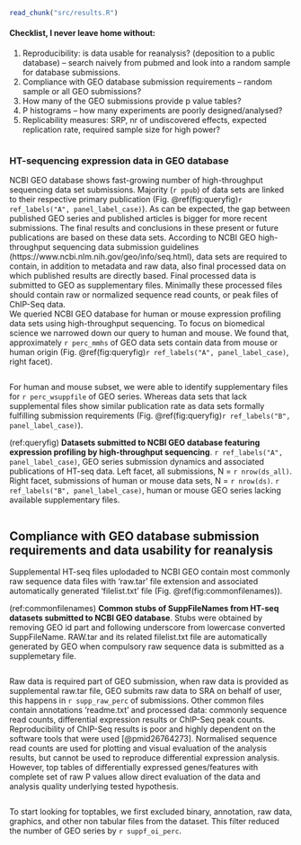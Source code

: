 
```r
read_chunk("src/results.R")
```


#### Checklist, I never leave home without: 
1.	Reproducibility: is data usable for reanalysis? (deposition to a public database) – search naively from pubmed and look into a random sample for database submissions.
2.	Compliance with GEO database submission requirements – random sample or all GEO submissions?
3.	How many of the GEO submissions provide p value tables?
4.	P histograms – how many experiments are poorly designed/analysed?
5.	Replicability measures: SRP, nr of undiscovered effects, expected replication rate, required sample size for high power?

```r

```


### HT-sequencing expression data in GEO database
NCBI GEO database shows fast-growing number of high-throughput sequencing data set submissions.
Majority (`r ppub`) of data sets are linked to their respective primary publication (Fig. \@ref(fig:queryfig)`r ref_labels("A", panel_label_case)`).
As can be expected, the gap between published GEO series and published articles is bigger for more recent submissions.
The final results and conclusions in these present or future publications are based on these data sets.
According to NCBI GEO high-throughput sequencing data submission guidelines (https://www.ncbi.nlm.nih.gov/geo/info/seq.html), data sets are required to contain, in addition to metadata and raw data, also final processed data on which published results are directly based.
Final processed data is submitted to GEO as supplementary files.
Minimally these processed files should contain raw or normalized sequence read counts, or peak files of ChIP-Seq data.   
We queried NCBI GEO database for human or mouse expression profiling data sets using high-throughput sequencing.
To focus on biomedical science we narrowed down our query to human and mouse.
We found that, approximately `r perc_mmhs` of GEO data sets contain data from mouse or human origin (Fig. \@ref(fig:queryfig)`r ref_labels("A", panel_label_case)`, right facet).
```r

```
For human and mouse subset, we were able to identify supplementary files for `r perc_wsuppfile` of GEO series.
Whereas data sets that lack supplemental files show similar publication rate as data sets formally fulfilling submission requirements (Fig. \@ref(fig:queryfig)`r ref_labels("B", panel_label_case)`).

(ref:queryfig) __Datasets submitted to NCBI GEO database featuring expression profiling by high-throughput sequencing__. `r ref_labels("A", panel_label_case)`, GEO series submission dynamics and associated publications of HT-seq data. Left facet, all submissions, N = `r nrow(ds_all)`. Right facet, submissions of human or mouse data sets, N = `r nrow(ds)`. `r ref_labels("B", panel_label_case)`, human or mouse GEO series lacking available supplementary files.

```r

```

## Compliance with GEO database submission requirements and data usability for reanalysis
Supplemental HT-seq files uplodaded to NCBI GEO contain most commonly raw sequence data files with 'raw.tar' file extension and associated automatically generated 'filelist.txt' file (Fig. \@ref(fig:commonfilenames)).

(ref:commonfilenames) __Common stubs of SuppFileNames from HT-seq datasets submitted to NCBI GEO database__. Stubs were obtained by removing GEO id part and following underscore from lowercase converted SuppFileName. RAW.tar and its related filelist.txt file are automatically generated by GEO when compulsory raw sequence data is submitted as a supplemetary file.

```r

```

Raw data is required part of GEO submission, when raw data is provided as supplemental raw.tar file, GEO submits raw data to SRA on behalf of user, this happens in `r supp_raw_perc` of submissions.
Other common files contain annotations 'readme.txt' and processed data: commonly sequence read counts, differential expression results or ChIP-Seq peak counts. 
Reproducibility of ChIP-Seq results is poor and highly dependent on the software tools that were used [@pmid26764273].
Normalised sequence read counts are used for plotting and visual evaluation of the analysis results, but cannot be used to reproduce differential expression analysis. 
However, top tables of differentially expressed genes/features with complete set of raw P values allow direct evaluation of the data and analysis quality underlying tested hypothesis.  

```r

```

To start looking for toptables, we first excluded binary, annotation, raw data, graphics, and other non tabular files from the dataset. 
This filter reduced the number of GEO series by `r suppf_oi_perc`.
